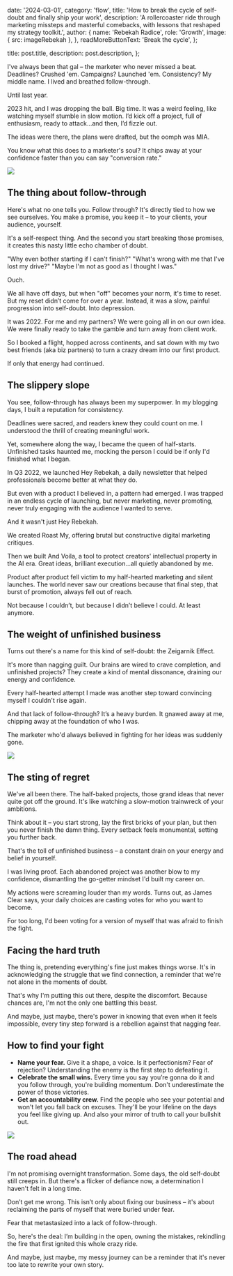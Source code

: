 
  date: '2024-03-01',
  category: 'flow',
  title: 'How to break the cycle of self-doubt and finally ship your work',
  description:
    'A rollercoaster ride through marketing missteps and masterful comebacks, with lessons that reshaped my strategy toolkit.',
  author: {
    name: 'Rebekah Radice',
    role: 'Growth',
    image: { src: imageRebekah },
  },
  readMoreButtonText: 'Break the cycle',
};

  title: post.title,
  description: post.description,
};

I've always been that gal – the marketer who never missed a beat. Deadlines? Crushed 'em. Campaigns? Launched 'em. Consistency? My middle name. I lived and breathed follow-through.

Until last year.

2023 hit, and I was dropping the ball. Big time. It was a weird feeling, like watching myself stumble in slow motion. I’d kick off a project, full of enthusiasm, ready to attack…and then, I’d fizzle out.

The ideas were there, the plans were drafted, but the oomph was MIA.

You know what this does to a marketer's soul? It chips away at your confidence faster than you can say "conversion rate."

![](./punch-clock.jpg)

## The thing about follow-through

Here's what no one tells you. Follow through? It's directly tied to how we see ourselves. You make a promise, you keep it – to your clients, your audience, yourself.

It's a self-respect thing. And the second you start breaking those promises, it creates this nasty little echo chamber of doubt.

"Why even bother starting if I can't finish?"
"What's wrong with me that I've lost my drive?"
"Maybe I'm not as good as I thought I was."

Ouch.

We all have off days, but when "off" becomes your norm, it's time to reset. But my reset didn’t come for over a year. Instead, it was a slow, painful progression into self-doubt. Into depression.

It was 2022. For me and my partners? We were going all in on our own idea. We were finally ready to take the gamble and turn away from client work.

So I booked a flight, hopped across continents, and sat down with my two best friends (aka biz partners) to turn a crazy dream into our first product.

If only that energy had continued.

## The slippery slope

You see, follow-through has always been my superpower. In my blogging days, I built a reputation for consistency.

Deadlines were sacred, and readers knew they could count on me. I understood the thrill of creating meaningful work.

Yet, somewhere along the way, I became the queen of half-starts. Unfinished tasks haunted me, mocking the person I could be if only I'd finished what I began.

In Q3 2022, we launched Hey Rebekah, a daily newsletter that helped professionals become better at what they do.

But even with a product I believed in, a pattern had emerged. I was trapped in an endless cycle of launching, but never marketing, never promoting, never truly engaging with the audience I wanted to serve.

And it wasn't just Hey Rebekah.

We created Roast My, offering brutal but constructive digital marketing critiques.

Then we built And Voila, a tool to protect creators' intellectual property in the AI era. Great ideas, brilliant execution…all quietly abandoned by me.

Product after product fell victim to my half-hearted marketing and silent launches. The world never saw our creations because that final step, that burst of promotion, always fell out of reach.

Not because I couldn’t, but because I didn’t believe I could. At least anymore.

## The weight of unfinished business

Turns out there's a name for this kind of self-doubt: the Zeigarnik Effect.

It's more than nagging guilt. Our brains are wired to crave completion, and unfinished projects? They create a kind of mental dissonance, draining our energy and confidence.

Every half-hearted attempt I made was another step toward convincing myself I couldn't rise again.

And that lack of follow-through? It’s a heavy burden. It gnawed away at me, chipping away at the foundation of who I was.

The marketer who'd always believed in fighting for her ideas was suddenly gone.

![](./graduation.jpg)

## The sting of regret

We've all been there. The half-baked projects, those grand ideas that never quite got off the ground. It's like watching a slow-motion trainwreck of your ambitions.

Think about it – you start strong, lay the first bricks of your plan, but then you never finish the damn thing. Every setback feels monumental, setting you further back.

That's the toll of unfinished business – a constant drain on your energy and belief in yourself.

I was living proof. Each abandoned project was another blow to my confidence, dismantling the go-getter mindset I'd built my career on.

My actions were screaming louder than my words. Turns out, as James Clear says, your daily choices are casting votes for who you want to become.

For too long, I'd been voting for a version of myself that was afraid to finish the fight.

## Facing the hard truth

The thing is, pretending everything's fine just makes things worse. It's in acknowledging the struggle that we find connection, a reminder that we're not alone in the moments of doubt.

That's why I'm putting this out there, despite the discomfort. Because chances are, I'm not the only one battling this beast.

And maybe, just maybe, there's power in knowing that even when it feels impossible, every tiny step forward is a rebellion against that nagging fear.

## How to find your fight

- **Name your fear.** Give it a shape, a voice. Is it perfectionism? Fear of rejection? Understanding the enemy is the first step to defeating it.
- **Celebrate the small wins.** Every time you say you’re gonna do it and you follow through, you're building momentum. Don't underestimate the power of those victories.
- **Get an accountability crew.** Find the people who see your potential and won't let you fall back on excuses. They'll be your lifeline on the days you feel like giving up. And also your mirror of truth to call your bullshit out.

![](./jars.jpg)

## The road ahead

I'm not promising overnight transformation. Some days, the old self-doubt still creeps in. But there's a flicker of defiance now, a determination I haven't felt in a long time.

Don’t get me wrong. This isn’t only about fixing our business – it's about reclaiming the parts of myself that were buried under fear.

Fear that metastasized into a lack of follow-through.

So, here's the deal: I’m building in the open, owning the mistakes, rekindling the fire that first ignited this whole crazy ride.

And maybe, just maybe, my messy journey can be a reminder that it's never too late to rewrite your own story.
